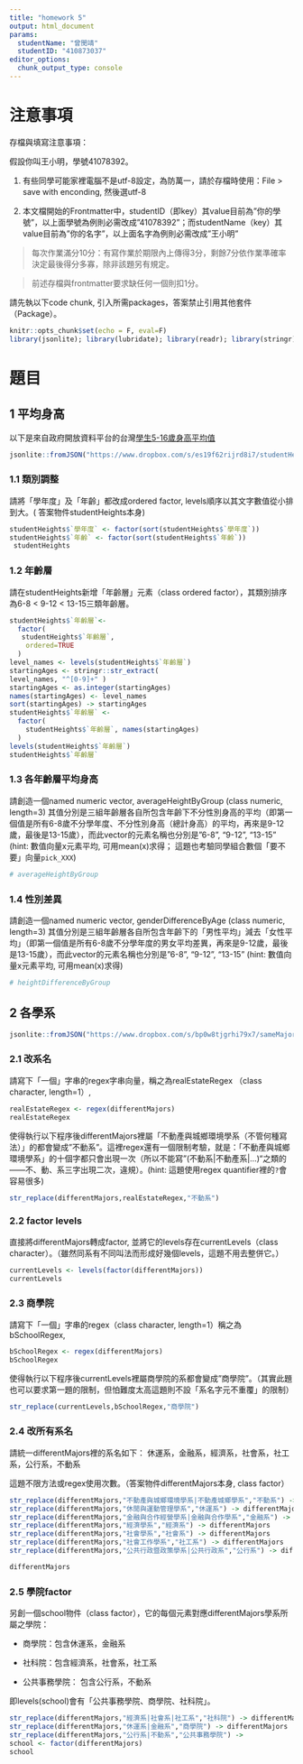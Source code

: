 ```yaml
---
title: "homework 5"
output: html_document
params:
  studentName: "曾閔靖"
  studentID: "410873037"
editor_options: 
  chunk_output_type: console
---
```


# 注意事項

存檔與填寫注意事項：

假設你叫王小明，學號41078392。

  1. 有些同學可能家裡電腦不是utf-8設定，為防萬一，請於存檔時使用：File > save with enconding, 然後選utf-8

  2. 本文檔開始的Frontmatter中，studentID（即key）其value目前為"你的學號"，以上面學號為例則必需改成"41078392"；而studentName（key）其value目前為"你的名字"，以上面名字為例則必需改成"王小明"
  
> 每次作業滿分10分：有寫作業於期限內上傳得3分，剩餘7分依作業準確率決定最後得分多寡，除非該題另有規定。

> 前述存檔與frontmatter要求缺任何一個則扣1分。

請先執以下code chunk, 引入所需packages，答案禁止引用其他套件（Package）。
```r
knitr::opts_chunk$set(echo = F, eval=F)
library(jsonlite); library(lubridate); library(readr); library(stringr); 
```

# 題目

## 1 平均身高  
以下是來自政府開放資料平台的台灣[學生5-16歲身高平均值](https://data.gov.tw/dataset/6283)
```r
jsonlite::fromJSON("https://www.dropbox.com/s/es19f62rijrd8i7/studentHeight.json?dl=1") -> studentHeights
```

### 1.1  類別調整
請將「學年度」及「年齡」都改成ordered factor, levels順序以其文字數值從小排到大。( 答案物件studentHeights本身)

```r
studentHeights$`學年度` <- factor(sort(studentHeights$`學年度`))
studentHeights$`年齡` <- factor(sort(studentHeights$`年齡`))
 studentHeights
```

### 1.2 年齡層
請在studentHeights新增「年齡層」元素（class ordered factor），其類別排序為6-8 < 9-12 < 13-15三類年齡層。
```r
studentHeights$`年齡層`<-
  factor(
   studentHeights$`年齡層`,
    ordered=TRUE
  )
level_names <- levels(studentHeights$`年齡層`)
startingAges <- stringr::str_extract(
level_names, "^[0-9]+" )
startingAges <- as.integer(startingAges)
names(startingAges) <- level_names
sort(startingAges) -> startingAges
studentHeights$`年齡層` <- 
  factor(
    studentHeights$`年齡層`, names(startingAges)
  )
levels(studentHeights$`年齡層`)
studentHeights$`年齡層`
```

### 1.3 各年齡層平均身高
請創造一個named numeric vector, averageHeightByGroup (class numeric, length=3) 其值分別是三組年齡層各自所包含年齡下不分性別身高的平均（即第一個值是所有6-8歲不分學年度、不分性別身高（總計身高）的平均，再來是9-12歲，最後是13-15歲），而此vector的元素名稱也分別是"6-8", "9-12", "13-15" (hint: 數值向量x元素平均, 可用mean(x)求得； 這題也考驗同學組合數個「要不要」向量`pick_XXX`)

```r
# averageHeightByGroup
```

### 1.4 性別差異
請創造一個named numeric vector, genderDifferenceByAge (class numeric, length=3) 其值分別是三組年齡層各自所包含年齡下的「男性平均」減去「女性平均」（即第一個值是所有6-8歲不分學年度的男女平均差異，再來是9-12歲，最後是13-15歲），而此vector的元素名稱也分別是"6-8", "9-12", "13-15" (hint: 數值向量x元素平均, 可用mean(x)求得)

```r
# heightDifferenceByGroup
```


## 2 各學系

```r
jsonlite::fromJSON("https://www.dropbox.com/s/bp0w8tjgrhi79x7/sameMajorDifferentWritings.json?dl=1") -> differentMajors
```

### 2.1 改系名
請寫下「一個」字串的regex字串向量，稱之為realEstateRegex （class character, length=1）,

```r
realEstateRegex <- regex(differentMajors)
realEstateRegex
```

使得執行以下程序後differentMajors裡屬「不動產與城鄉環境學系（不管何種寫法）」的都會變成"不動系"。這裡regex還有一個限制考驗，就是：「不動產與城鄉環境學系」的十個字都只會出現一次（所以不能寫"(不動系|不動產系|...)"之類的——不、動、系三字出現二次，違規）。(hint: 這題使用regex quantifier裡的`?`會容易很多)
```r
str_replace(differentMajors,realEstateRegex,"不動系")
```



### 2.2 factor levels
直接將differentMajors轉成factor, 並將它的levels存在currentLevels（class character）。（雖然同系有不同叫法而形成好幾個levels，這題不用去整併它。）
```r
currentLevels <- levels(factor(differentMajors))
currentLevels
```


### 2.3 商學院
請寫下「一個」字串的regex（class character, length=1）稱之為bSchoolRegex,

```r
bSchoolRegex <- regex(differentMajors)
bSchoolRegex
```

使得執行以下程序後currentLevels裡屬商學院的系都會變成"商學院"。（其實此題也可以要求第一題的限制，但怕難度太高這題則不設「系名字元不重覆」的限制）
```r
str_replace(currentLevels,bSchoolRegex,"商學院")
```



### 2.4 改所有系名
請統一differentMajors裡的系名如下：
  休運系，金融系，經濟系，社會系，社工系，公行系，不動系
  
這題不限方法或regex使用次數。（答案物件differentMajors本身, class factor）
```r
str_replace(differentMajors,"不動產與城鄉環境學系|不動產城鄉學系","不動系") -> differentMajors
str_replace(differentMajors,"休閒與運動管理學系","休運系") -> differentMajors
str_replace(differentMajors,"金融與合作經營學系|金融與合作學系","金融系") -> differentMajors
str_replace(differentMajors,"經濟學系","經濟系") -> differentMajors
str_replace(differentMajors,"社會學系","社會系") -> differentMajors
str_replace(differentMajors,"社會工作學系","社工系") -> differentMajors
str_replace(differentMajors,"公共行政暨政策學系|公共行政系","公行系") -> differentMajors

differentMajors
```


### 2.5 學院factor
另創一個school物件（class factor），它的每個元素對應differentMajors學系所屬之學院：

  * 商學院：包含休運系，金融系
  
  * 社科院：包含經濟系，社會系，社工系
  
  * 公共事務學院： 包含公行系，不動系

即levels(school)會有「公共事務學院、商學院、社科院」。

```r
str_replace(differentMajors,"經濟系|社會系|社工系","社科院") -> differentMajors
str_replace(differentMajors,"休運系|金融系","商學院") -> differentMajors
str_replace(differentMajors,"公行系|不動系","公共事務學院") -> 
school <- factor(differentMajors)
school
```

